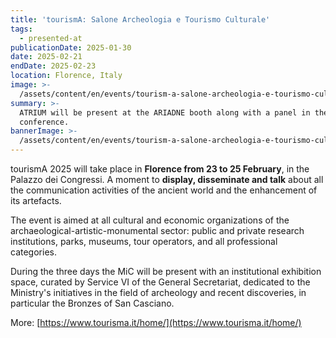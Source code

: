 ```yaml
---
title: 'tourismA: Salone Archeologia e Tourismo Culturale'
tags:
  - presented-at
publicationDate: 2025-01-30
date: 2025-02-21
endDate: 2025-02-23
location: Florence, Italy
image: >-
  /assets/content/en/events/tourism-a-salone-archeologia-e-tourismo-culturale/image.png
summary: >-
  ATRIUM will be present at the ARIADNE booth along with a panel in the main
  conference.
bannerImage: >-
  /assets/content/en/events/tourism-a-salone-archeologia-e-tourismo-culturale/bannerImage.png
---
```

tourismA 2025 will take place in **Florence from 23 to 25 February**, in the Palazzo dei Congressi. A moment to **display, disseminate and talk** about all the communication activities of the ancient world and the enhancement of its artefacts.

The event is aimed at all cultural and economic organizations of the archaeological-artistic-monumental sector: public and private research institutions, parks, museums, tour operators, and all professional categories.

During the three days the MiC will be present with an institutional exhibition space, curated by Service VI of the General Secretariat, dedicated to the Ministry's initiatives in the field of archeology and recent discoveries, in particular the Bronzes of San Casciano.

More: [https://www.tourisma.it/home/](https://www.tourisma.it/home/)

<Figure src="/assets/content/en/events/tourism-a-salone-archeologia-e-tourismo-culturale/image.ckrjs-3s-26-c2-pe.webp" alt="Text of 'tourism' A" alignment="stretch">

</Figure>

